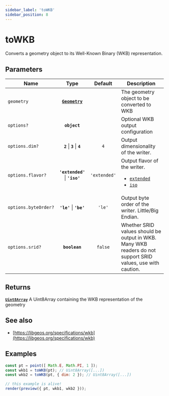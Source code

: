```yaml
---
sidebar_label: 'toWKB'
sidebar_position: 8
---
```


# toWKB

Converts a geometry object to its Well-Known Binary (WKB) representation.

## Parameters

| Name | Type | Default | Description |
| --- | :-: | :-: | --- |
| `geometry` | [**`Geometry`**](../types/Geometry/index.mdx) |  | The geometry object to be converted to WKB |
| `options?` | **`object`** |  | Optional WKB output configuration |
| `options.dim?` | **`2`** \| **`3`** \| **`4`** | `4` | Output dimensionality of the writer. |
| `options.flavor?` | **`'extended'`** \| **`'iso'`** | `'extended'` | Output flavor of the writer. <ul><li>[`extended`](https://libgeos.org/specifications/wkb/#extended-wkb) </li><li>[`iso`](https://libgeos.org/specifications/wkb/#iso-wkb) </li></ul> |
| `options.byteOrder?` | **`'le'`** \| **`'be'`** | `'le'` | Output byte order of the writer. Little/Big Endian. |
| `options.srid?` | **`boolean`** | `false` | Whether SRID values should be output in WKB. Many WKB readers do not support SRID values, use with caution. |

## Returns

[**`Uint8Array`**](https://developer.mozilla.org/en-US/docs/Web/JavaScript/Reference/Global_Objects/Uint8Array) A Uint8Array containing the WKB representation of the geometry

## See also

- [https://libgeos.org/specifications/wkb](https://libgeos.org/specifications/wkb)

## Examples

```js live noInline
const pt = point([ Math.E, Math.PI, 1 ]);
const wkb1 = toWKB(pt); // Uint8Array([...])
const wkb2 = toWKB(pt, { dim: 2 }); // Uint8Array([...])

// this example is alive!
render(preview({ pt, wkb1, wkb2 }));
```
